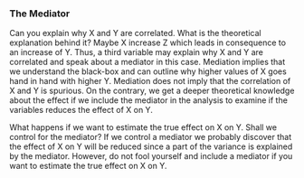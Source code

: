 ### The Mediator  

Can you explain why X and Y are correlated. What is the theoretical explanation behind it? Maybe X increase Z which leads in consequence to an increase of Y. Thus, a third variable may explain why X and Y are correlated and speak about a mediator in this case. Mediation implies that we understand the black-box and can outline why higher values of X goes hand in hand with higher Y. Mediation does not imply that the correlation of X and Y is spurious. On the contrary, we get a deeper theoretical knowledge about the effect if we include the mediator in the analysis to examine if the variables reduces the effect of X on Y. 

What happens if we want to estimate the true effect on X on Y. Shall we control for the mediator? If we control a mediator we probably discover that the effect of X on Y will be reduced since a part of the variance is explained by the mediator. However, do not fool yourself and include a mediator if you want to estimate the true effect on X on Y. 
